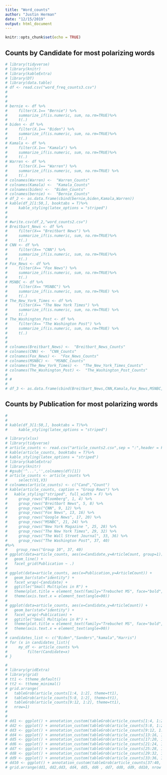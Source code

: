 ```yaml
---
title: "Word_counts"
author: "Justin Herman"
date: "12/15/2019"
output: html_document
---
```


```r
knitr::opts_chunk$set(echo = TRUE)
```

## Counts by Candidate for most polarizing words


```r
# library(tidyverse)
# library(knitr)
# library(kableExtra)
# library(DT)
# library(data.table)
# df <- read.csv("word_freq_counts3.csv")
# 
# 
# 
# bernie <- df %>% 
#     filter(X.1== "Bernie") %>% 
#     summarize_if(is.numeric, sum, na.rm=TRUE)%>% 
#     t(.)
# biden <- df %>% 
#     filter(X.1== "Biden") %>% 
#     summarize_if(is.numeric, sum, na.rm=TRUE)%>% 
#     t(.)
# Kamala <- df %>% 
#     filter(X.1== "Kamala") %>% 
#     summarize_if(is.numeric, sum, na.rm=TRUE)%>% 
#     t(.)
# Warren <- df %>% 
#     filter(X.1== "Warren") %>% 
#     summarize_if(is.numeric, sum, na.rm=TRUE) %>% 
#     t(.)
# colnames(Warren) <-  "Warren_Counts"
# colnames(Kamala) <-  "Kamala_Counts"
# colnames(biden) <-  "Biden_Counts"
# colnames(bernie) <-  "Bernie_Counts"
# df_2 <- as.data.frame(cbind(bernie,biden,Kamala,Warren))
# kable(df_2[1:50,], booktabs = T)%>%
#     kable_styling(latex_options = "striped")
# 
# 
# #write.csv(df_2,"word_counts2.csv")
# Breitbart_News <- df %>% 
#     filter(X== "Breitbart News") %>% 
#     summarize_if(is.numeric, sum, na.rm=TRUE)%>% 
#     t(.)
# CNN <- df %>% 
#     filter(X== "CNN") %>% 
#     summarize_if(is.numeric, sum, na.rm=TRUE)%>% 
#     t(.)
# Fox_News <- df %>% 
#     filter(X== "Fox News") %>% 
#     summarize_if(is.numeric, sum, na.rm=TRUE)%>% 
#     t(.)
# MSNBC <- df %>% 
#     filter(X== "MSNBC") %>% 
#     summarize_if(is.numeric, sum, na.rm=TRUE) %>% 
#     t(.)
# The_New_York_Times <- df %>% 
#     filter(X== "The New York Times") %>% 
#     summarize_if(is.numeric, sum, na.rm=TRUE) %>% 
#     t(.)
# The_Washington_Post <- df %>% 
#     filter(X== "The Washington Post") %>% 
#     summarize_if(is.numeric, sum, na.rm=TRUE) %>% 
#     t(.)
# 
# 
# colnames(Breitbart_News) <-  "Breitbart_News_Counts"
# colnames(CNN) <-  "CNN_Counts"
# colnames(Fox_News) <-  "Fox_News_Counts"
# colnames(MSNBC) <-  "MSNBC_Counts"
# colnames(The_New_York_Times) <-  "The_New_York_Times_Counts"
# colnames(The_Washington_Post) <-  "The_Washington_Post_Counts"
# 
# # 
# 
# df_3 <- as.data.frame(cbind(Breitbart_News,CNN,Kamala,Fox_News,MSNBC,The_New_York_Times,The_Washington_Post))
```

## Counts by Publication for most polarizing words

```r
# 
# 
# kable(df_3[1:50,], booktabs = T)%>%
#     kable_styling(latex_options = "striped")
```



```r
# library(xlsx)
# library(tidyverse)
# article_counts <- read.csv("article_counts2.csv",sep = ":",header = FALSE,fileEncoding = 'UTF-8-BOM')
# kable(article_counts, booktabs = T)%>%
# kable_styling(latex_options = "striped")
# library(kableExtra)
# library(knitr)
# #gsub('^...','',colnames(df)[1])
# article_counts <- article_counts %>% 
#     select(V1,V3)
# colnames(article_counts) <- c("Cand","Count")
# kable(article_counts, caption = "Group Rows") %>%
#   kable_styling("striped", full_width = F) %>%
#     group_rows("Bloomberg", 1, 4) %>%
#     group_rows("Breitbart News", 5, 8) %>%
#     group_rows("CNN", 9, 12) %>%
#     group_rows("Fox News", 13, 16) %>%
#     group_rows("Google News", 17, 20) %>%
#     group_rows("MSNBC", 21, 24) %>%
#     group_rows("New York Magazine ", 25, 28) %>%
#     group_rows("The New York Times", 29, 32) %>%
#     group_rows("The Wall Street Journal", 33, 36) %>% 
#     group_rows("The Washington Post", 37, 40)
#%>%
#    group_rows("Group 10", 37, 40)
# ggplot(data=article_counts, aes(x=Candidate,y=ArticleCount, group=1)) +
#   geom_line() +
#   facet_grid(Publication ~ .)
# 
# ggplot(data=article_counts, aes(x=Publication,y=ArticleCount)) +
#   geom_bar(stat="identity") +
#   facet_wrap(~Candidate) +
#   ggtitle("Small Multiples in R") +
#   theme(plot.title = element_text(family="Trebuchet MS", face="bold", size=20, hjust=0, color="#555555")) +
#   theme(axis.text.x = element_text(angle=90)) 
# 
# ggplot(data=article_counts, aes(x=Candidate,y=ArticleCount)) +
#   geom_bar(stat="identity") +
#   facet_wrap(~Publication) +
#   ggtitle("Small Multiples in R") +
#   theme(plot.title = element_text(family="Trebuchet MS", face="bold", size=20, hjust=0, color="#555555")) +
#   theme(axis.text.x = element_text(angle=90)) 
# 
# candidates_list <- c("Biden","Sanders","kamala","Harris")
# for (x in candidates_list){
#     my_df <- article_counts %>% 
#         filter(Candidate=x)
# }

# 
# library(gridExtra)
# library(grid)
# tt1 <- ttheme_default()
# tt2 <- ttheme_minimal()
# grid.arrange(
#   tableGrob(article_counts[1:4, 1:2], theme=tt1),
#   tableGrob(article_counts[5:8, 1:2], theme=tt1),
#   tableGrob(article_counts[9:12, 1:2], theme=tt1),
#   nrow=1)
# 
# 
# dd1 <- ggplot() + annotation_custom(tableGrob(article_counts[1:4, 1:2])) + labs(title = 'Bloomberg',hjust = 0.5)
# dd2 <- ggplot() + annotation_custom(tableGrob(article_counts[5:8, 1:2])) + labs(title = 'Breitbart',hjust = 0.5)
# dd3 <- ggplot() + annotation_custom(tableGrob(article_counts[9:12, 1:2])) + labs(title = 'CNN',hjust = 0.5)
# dd4 <- ggplot() + annotation_custom(tableGrob(article_counts[13:16, 1:2])) + labs(title = 'Fox News',hjust = 0.5)
# dd5 <- ggplot() + annotation_custom(tableGrob(article_counts[17:20, 1:2])) + labs(title = 'Google News',hjust = 0.5)
# dd6 <- ggplot() + annotation_custom(tableGrob(article_counts[21:24, 1:2])) + labs(title = 'MSNBC',hjust = 0.5)
# dd7 <- ggplot() + annotation_custom(tableGrob(article_counts[25:28, 1:2])) + labs(title = 'New York Magazine',hjust = 0.5)
# dd8 <- ggplot() + annotation_custom(tableGrob(article_counts[29:32, 1:2])) + labs(title = 'New York Times',hjust = 0.5)
# dd9 <- ggplot() + annotation_custom(tableGrob(article_counts[33:36, 1:2])) + labs(title = "Wall Street Journal",hjust = 0.5)
# dd10 <- ggplot() + annotation_custom(tableGrob(article_counts[37:40, 1:2])) + labs(title = 'Washingotn Post',hjust = 0.5)
# grid.arrange(dd1, dd2,dd3, dd4, dd5, dd6 , dd7, dd8, dd9, dd10, nrow = 3)
```